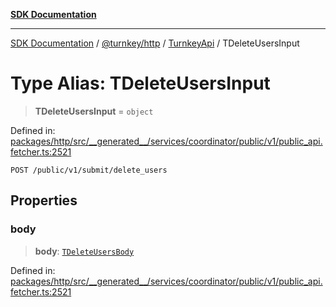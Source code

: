 [**SDK Documentation**](../../../../../README.mdx)

***

[SDK Documentation](../../../../../packages.mdx) / [@turnkey/http](../../../README.mdx) / [TurnkeyApi](../README.mdx) / TDeleteUsersInput

# Type Alias: TDeleteUsersInput

> **TDeleteUsersInput** = `object`

Defined in: [packages/http/src/\_\_generated\_\_/services/coordinator/public/v1/public\_api.fetcher.ts:2521](https://github.com/tkhq/sdk/blob/e1b1a69bdd608320aaf03cc2dbbf68dc0c52b28d/packages/http/src/__generated__/services/coordinator/public/v1/public_api.fetcher.ts#L2521)

`POST /public/v1/submit/delete_users`

## Properties

### body

> **body**: [`TDeleteUsersBody`](TDeleteUsersBody.mdx)

Defined in: [packages/http/src/\_\_generated\_\_/services/coordinator/public/v1/public\_api.fetcher.ts:2521](https://github.com/tkhq/sdk/blob/e1b1a69bdd608320aaf03cc2dbbf68dc0c52b28d/packages/http/src/__generated__/services/coordinator/public/v1/public_api.fetcher.ts#L2521)
